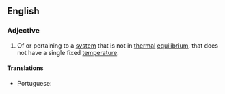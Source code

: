 ==English==

===Adjective===
{{en-adj|-}}

# {{context|thermodynamics|lang=en}} Of or pertaining to a [[system]] that is not in [[thermal]] [[equilibrium]], that does not have a single fixed [[temperature]]. 
#: {{usex|[[anisothermal plasma]]|lang=en}}

====Translations====
{{trans-top|not in thermal equilibrium}}
* Portuguese: {{t|pt|anisotérmico}}
{{trans-mid}}
{{trans-bottom}}